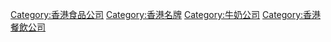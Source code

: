 {{catmore}}
{{commonscat|Maxim's Catering}}

[[Category:香港食品公司|Category:香港食品公司]]
[[Category:香港名牌|Category:香港名牌]]
[[Category:牛奶公司|Category:牛奶公司]]
[[Category:香港餐飲公司|Category:香港餐飲公司]]